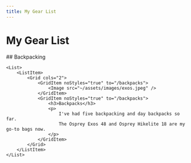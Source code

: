 ```yaml
---
title: My Gear List
---
```


<Hero image="IMG_0639">
  <h1>My Gear List</h1>
</Hero>

<div class="container--narrow">
    ## Backpacking

    <List>
        <ListItem>
            <Grid cols="2">
                <GridItem noStyles="true" to="/backpacks">
                    <Image src="~/assets/images/exos.jpeg" />
                </GridItem>
                <GridItem noStyles="true" to="/backpacks">
                    <h3>Backpacks</h3>
                    <p>
                        I've had five backpacking and day backpacks so far.
                        The Osprey Exos 48 and Osprey Hikelite 18 are my go-to bags now.
                    </p>
                </GridItem>
            </Grid>
        </ListItem>
    </List>
</div>